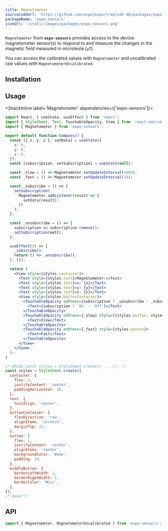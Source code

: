 ```yaml
---
title: Magnetometer
sourceCodeUrl: 'https://github.com/expo/expo/tree/sdk-48/packages/expo-sensors'
packageName: 'expo-sensors'
iconUrl: '/static/images/packages/expo-sensors.png'
---
```



`Magnetometer` from **`expo-sensors`** provides access to the device magnetometer sensor(s) to respond to and measure the changes in the magnetic field measured in microtesla (`μT`).

You can access the calibrated values with `Magnetometer` and uncalibrated raw values with `MagnetometerUncalibrated`.

<PlatformsSection android emulator ios simulator />

## Installation

<APIInstallSection />

## Usage

<SnackInline label='Magnetometer' dependencies={['expo-sensors']}>

```jsx
import React, { useState, useEffect } from 'react';
import { StyleSheet, Text, TouchableOpacity, View } from 'react-native';
import { Magnetometer } from 'expo-sensors';

export default function Compass() {
  const [{ x, y, z }, setData] = useState({
    x: 0,
    y: 0,
    z: 0,
  });
  const [subscription, setSubscription] = useState(null);

  const _slow = () => Magnetometer.setUpdateInterval(1000);
  const _fast = () => Magnetometer.setUpdateInterval(16);

  const _subscribe = () => {
    setSubscription(
      Magnetometer.addListener(result => {
        setData(result);
      })
    );
  };

  const _unsubscribe = () => {
    subscription && subscription.remove();
    setSubscription(null);
  };

  useEffect(() => {
    _subscribe();
    return () => _unsubscribe();
  }, []);

  return (
    <View style={styles.container}>
      <Text style={styles.text}>Magnetometer:</Text>
      <Text style={styles.text}>x: {x}</Text>
      <Text style={styles.text}>y: {y}</Text>
      <Text style={styles.text}>z: {z}</Text>
      <View style={styles.buttonContainer}>
        <TouchableOpacity onPress={subscription ? _unsubscribe : _subscribe} style={styles.button}>
          <Text>{subscription ? 'On' : 'Off'}</Text>
        </TouchableOpacity>
        <TouchableOpacity onPress={_slow} style={[styles.button, styles.middleButton]}>
          <Text>Slow</Text>
        </TouchableOpacity>
        <TouchableOpacity onPress={_fast} style={styles.button}>
          <Text>Fast</Text>
        </TouchableOpacity>
      </View>
    </View>
  );
}

/* @hide const styles = StyleSheet.create({ ... }); */
const styles = StyleSheet.create({
  container: {
    flex: 1,
    justifyContent: 'center',
    paddingHorizontal: 10,
  },
  text: {
    textAlign: 'center',
  },
  buttonContainer: {
    flexDirection: 'row',
    alignItems: 'stretch',
    marginTop: 15,
  },
  button: {
    flex: 1,
    justifyContent: 'center',
    alignItems: 'center',
    backgroundColor: '#eee',
    padding: 10,
  },
  middleButton: {
    borderLeftWidth: 1,
    borderRightWidth: 1,
    borderColor: '#ccc',
  },
});
/* @end */
```

</SnackInline>

## API

```js
import { Magnetometer, MagnetometerUncalibrated } from 'expo-sensors';
```

<APISection packageName="expo-magnetometer" />